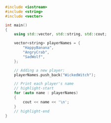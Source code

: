 ```cpp
#include <iostream>
#include <string>
#include <vector>

int main()
{
	using std::vector, std::string, std::cout;

	vector<string> playerNames = {
		"HappyBanana",
		"AngryCrab",
		"SadWolf",
	};

	// Adding a new player:
	playerNames.push_back("WickedWitch");

	// Print each player's name
	// highlight-start
	for (auto name : playerNames)
	{
		cout << name << '\n';
	}
	// highlight-end
}
```
